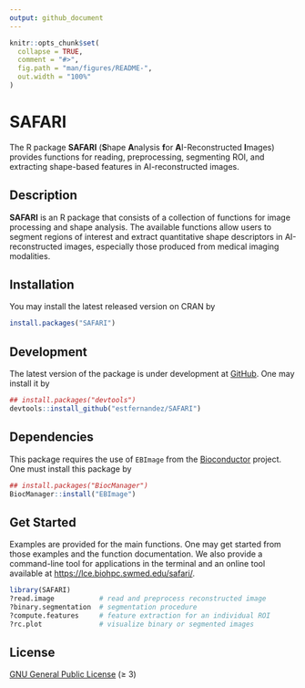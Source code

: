 ```yaml
---
output: github_document
---
```


<!-- README.md is generated from README.Rmd. Please edit that file -->

```r
knitr::opts_chunk$set(
  collapse = TRUE,
  comment = "#>",
  fig.path = "man/figures/README-",
  out.width = "100%"
)
```

# SAFARI

<!-- badges: start -->
<!-- badges: end -->

The R package **SAFARI** (**S**hape **A**nalysis **f**or **A**I-Reconstructed **I**mages) provides functions for reading, preprocessing, segmenting ROI, and extracting shape-based features in AI-reconstructed images.

## Description

**SAFARI** is an R package that consists of a collection of functions for 
image processing and shape analysis. The available functions allow users to 
segment regions of interest and extract quantitative shape descriptors in 
AI-reconstructed images, especially those produced from medical imaging 
modalities. 

## Installation

You may install the latest released version on CRAN by

```r
install.packages("SAFARI")
```

## Development

The latest version of the package is under development at [GitHub](https://github.com/estfernandez/SAFARI). One may install it by 

```r
## install.packages("devtools")
devtools::install_github("estfernandez/SAFARI")
```

## Dependencies

This package requires the use of `EBImage` from the
[Bioconductor](https://bioconductor.org/packages/release/bioc/html/EBImage.html)
project. One must install this package by

```r
## install.packages("BiocManager")
BiocManager::install("EBImage")
```

## Get Started

Examples are provided for the main functions. One may get started from those examples and the function documentation. We also provide a command-line tool for applications in the terminal and an online tool available at <https://lce.biohpc.swmed.edu/safari/>.

```r
library(SAFARI)
?read.image           # read and preprocess reconstructed image
?binary.segmentation  # segmentation procedure
?compute.features     # feature extraction for an individual ROI
?rc.plot              # visualize binary or segmented images
```

## License

[GNU General Public License](https://www.gnu.org/licenses/) (≥ 3)

